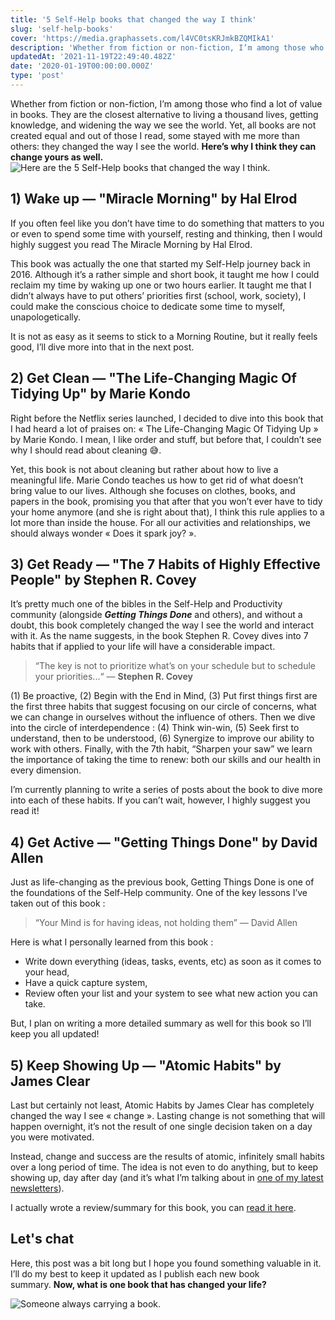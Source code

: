 ```yaml
---
title: '5 Self-Help books that changed the way I think'
slug: 'self-help-books'
cover: 'https://media.graphassets.com/l4VC0tsKRJmkBZQMIkA1'
description: 'Whether from fiction or non-fiction, I’m among those who find a lot of value in books. Here are 5 books that changed the way I see the world.'
updatedAt: '2021-11-19T22:49:40.482Z'
date: '2020-01-19T00:00:00.000Z'
type: 'post'
---
```


Whether from fiction or non-fiction, I’m among those who find a lot of value in books. They are the closest alternative to living a thousand lives, getting knowledge, and widening the way we see the world. Yet, all books are not created equal and out of those I read, some stayed with me more than others: they changed the way I see the world. **Here’s why I think they can change yours as well.**
![Here are the 5 Self-Help books that changed the way I think.](https://media.graphcms.com/5FyzjDr2QI6XIXh1RdP3)

## 1) Wake up — "Miracle Morning" by Hal Elrod

If you often feel like you don’t have time to do something that matters to you or even to spend some time with yourself, resting and thinking, then I would highly suggest you read The Miracle Morning by Hal Elrod.

This book was actually the one that started my Self-Help journey back in 2016. Although it’s a rather simple and short book, it taught me how I could reclaim my time by waking up one or two hours earlier. It taught me that I didn’t always have to put others’ priorities first (school, work, society), I could make the conscious choice to dedicate some time to myself, unapologetically.

It is not as easy as it seems to stick to a Morning Routine, but it really feels good, I’ll dive more into that in the next post.

## 2) Get Clean — "The Life-Changing Magic Of Tidying Up" by Marie Kondo

Right before the Netflix series launched, I decided to dive into this book that I had heard a lot of praises on: « The Life-Changing Magic Of Tidying Up » by Marie Kondo. I mean, I like order and stuff, but before that, I couldn’t see why I should read about cleaning 😅.

Yet, this book is not about cleaning but rather about how to live a meaningful life. Marie Condo teaches us how to get rid of what doesn’t bring value to our lives. Although she focuses on clothes, books, and papers in the book, promising you that after that you won’t ever have to tidy your home anymore (and she is right about that), I think this rule applies to a lot more than inside the house. For all our activities and relationships, we should always wonder « Does it spark joy? ».

## 3) Get Ready — "The 7 Habits of Highly Effective People" by Stephen R. Covey

It’s pretty much one of the bibles in the Self-Help and Productivity community (alongside _**Getting Things Done**_ and others), and without a doubt, this book completely changed the way I see the world and interact with it. As the name suggests, in the book Stephen R. Covey dives into 7 habits that if applied to your life will have a considerable impact.

> “The key is not to prioritize what’s on your schedule but to schedule your priorities...“
> — **Stephen R. Covey**

(1) Be proactive, (2) Begin with the End in Mind, (3) Put first things first are the first three habits that suggest focusing on our circle of concerns, what we can change in ourselves without the influence of others. Then we dive into the circle of interdependence : (4) Think win-win, (5) Seek first to understand, then to be understood, (6) Synergize to improve our ability to work with others. Finally, with the 7th habit, “Sharpen your saw” we learn the importance of taking the time to renew: both our skills and our health in every dimension.

I’m currently planning to write a series of posts about the book to dive more into each of these habits. If you can’t wait, however, I highly suggest you read it!

## 4) Get Active — "Getting Things Done" by David Allen

Just as life-changing as the previous book, Getting Things Done is one of the foundations of the Self-Help community. One of the key lessons I’ve taken out of this book :

> “Your Mind is for having ideas, not holding them” — David Allen

Here is what I personally learned from this book :

-   Write down everything (ideas, tasks, events, etc) as soon as it comes to your head,
-   Have a quick capture system,
-   Review often your list and your system to see what new action you can take.

But, I plan on writing a more detailed summary as well for this book so I’ll keep you all updated!

## 5) Keep Showing Up — "Atomic Habits" by James Clear

Last but certainly not least, Atomic Habits by James Clear has completely changed the way I see « change ». Lasting change is not something that will happen overnight, it’s not the result of one single decision taken on a day you were motivated.

Instead, change and success are the results of atomic, infinitely small habits over a long period of time. The idea is not even to do anything, but to keep showing up, day after day (and it’s what I’m talking about in [one of my latest newsletters](https://us14.campaign-archive.com/home/?u=46f3d8f20bd328d717295b4c2&id=9a7d2125d5)).

I actually wrote a review/summary for this book, you can [read it here](/library/atomic-habits/).

## Let's chat

Here, this post was a bit long but I hope you found something valuable in it. I’ll do my best to keep it updated as I publish each new book summary. **Now, what is one book that has changed your life?**

![Someone always carrying a book.](https://media.graphcms.com/hEE4I8wSgGSrk6Mm9evL)

